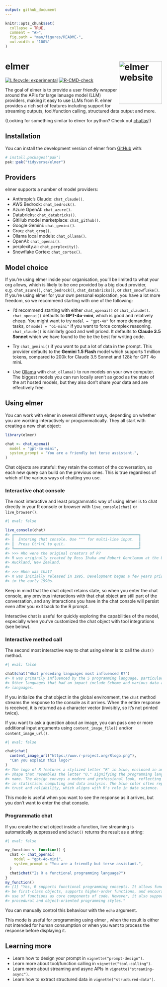 ```yaml
---
output: github_document
---
```


<!-- README.md is generated from README.Rmd. Please edit that file -->

```r
knitr::opts_chunk$set(
  collapse = TRUE,
  comment = "#>",
  fig.path = "man/figures/README-",
  out.width = "100%"
)
```

# elmer <a href="https://elmer.tidyverse.org"><img src="man/figures/logo.png" align="right" height="138" alt="elmer website" /></a>

<!-- badges: start -->
[![Lifecycle: experimental](https://img.shields.io/badge/lifecycle-experimental-orange.svg)](https://lifecycle.r-lib.org/articles/stages.html#experimental)
[![R-CMD-check](https://github.com/tidyverse/elmer/actions/workflows/R-CMD-check.yaml/badge.svg)](https://github.com/tidyverse/elmer/actions/workflows/R-CMD-check.yaml)
<!-- badges: end -->

The goal of elmer is to provide a user friendly wrapper around the APIs for large lanuage model (LLM) providers, making it easy to use LLMs from R. elmer provides a rich set of features including support for streaming outputs, tool/function calling, structured data output and more.

(Looking for something similar to elmer for python? Check out [chatlas](https://github.com/cpsievert/chatlas)!)

## Installation

You can install the development version of elmer from [GitHub](https://github.com/) with:

``` r
# install.packages("pak")
pak::pak("tidyverse/elmer")
```

## Providers

elmer supports a number of model providers:

* Anthropic's Claude: `chat_claude()`.
* AWS Bedrock: `chat_bedrock()`.
* Azure OpenAI: `chat_azure()`.
* Databricks: `chat_databricks()`.
* GitHub model marketplace: `chat_github()`.
* Google Gemini: `chat_gemini()`.
* Groq: `chat_groq()`.
* Ollama local models: `chat_ollama()`.
* OpenAI: `chat_openai()`.
* perplexity.ai: `chat_perplexity()`.
* Snowflake Cortex: `chat_cortex()`.

## Model choice

If you're using elmer inside your organisation, you'll be limited to what your org allows, which is likely to be one provided by a big cloud provider, e.g. `chat_azure()`, `chat_bedrock()`, `chat_databricks()`, or `chat_snowflake()`. If you're using elmer for your own personal exploration, you have a lot more freedom, so we recommend starting with one of the following:

- I'd recommend starting with either `chat_openai()` or `chat_claude()`. `chat_openai()` defaults to **GPT-4o-mini**, which is good and relatively cheap. You might want to try `model = "gpt-4o"` for more demanding tasks, or `model = "o1-mini"` if you want to force complex reasoning. `chat_claude()` is similarly good and well priced. It defaults to **Claude 3.5 Sonnet** which we have found to the be the best for writing code.

- Try `chat_gemini()` if you want to put a lot of data in the prompt. This provider defaults to the **Gemini 1.5 Flash** model which supports 1 million tokens, compared to 200k for Claude 3.5 Sonnet and 128k for GPT 4o mini.

- Use [Ollama](https://ollama.com) with `chat_ollama()` to run models on your own computer. The biggest models you can run locally aren't as good as the state of the art hosted models, but they also don't share your data and are effectively free.

## Using elmer

You can work with elmer in several different ways, depending on whether you are working interactively or programmatically. They all start with creating a new chat object:

```r
library(elmer)

chat <- chat_openai(
  model = "gpt-4o-mini",
  system_prompt = "You are a friendly but terse assistant.",
)
```

Chat objects are stateful: they retain the context of the conversation, so each new query can build on the previous ones. This is true regardless of which of the various ways of chatting you use.

### Interactive chat console

The most interactive and least programmatic way of using elmer is to chat directly in your R console or browser with  `live_console(chat)` or `live_browser()`.

```r
#| eval: false

live_console(chat)
#> ╔════════════════════════════════════════════════════════╗
#> ║  Entering chat console. Use """ for multi-line input.  ║
#> ║  Press Ctrl+C to quit.                                 ║
#> ╚════════════════════════════════════════════════════════╝
#> >>> Who were the original creators of R?
#> R was originally created by Ross Ihaka and Robert Gentleman at the University of
#> Auckland, New Zealand.
#>
#> >>> When was that?
#> R was initially released in 1995. Development began a few years prior to that,
#> in the early 1990s.
```

Keep in mind that the chat object retains state, so when you enter the chat console, any previous interactions with that chat object are still part of the conversation, and any interactions you have in the chat console will persist even after you exit back to the R prompt.

Interactive chat is useful for quickly exploring the capabilities of the model, especially when you've customized the chat object with tool integrations (see below).

### Interactive method call

The second most interactive way to chat using elmer is to call the `chat()` method.

```r
#| eval: false

chat$chat("What preceding languages most influenced R?")
#> R was primarily influenced by the S programming language, particularly S-PLUS.
#> Other languages that had an impact include Scheme and various data analysis
#> languages.
```

If you initialize the chat object in the global environment, the `chat` method streams the response to the console as it arrives. When the entire response is received, it is returned as a character vector (invisibly, so it's not printed twice).

If you want to ask a question about an image, you can pass one or more additional input arguments using `content_image_file()` and/or `content_image_url()`.

```r
#| eval: false

chat$chat(
  content_image_url("https://www.r-project.org/Rlogo.png"),
  "Can you explain this logo?"
)
#> The logo of R features a stylized letter "R" in blue, enclosed in an oval
#> shape that resembles the letter "O," signifying the programming language's
#> name. The design conveys a modern and professional look, reflecting its use
#> in statistical computing and data analysis. The blue color often represents
#> trust and reliability, which aligns with R's role in data science.
```

This mode is useful when you want to see the response as it arrives, but you don't want to enter the chat console.

### Programmatic chat

If you create the chat object inside a function, live streaming is automatically suppressed and `$chat()` returns the result as a string:

```r
#| eval: false

my_function <- function() {
  chat <- chat_openai(
    model = "gpt-4o-mini",
    system_prompt = "You are a friendly but terse assistant.",
  )
  chat$chat("Is R a functional programming language?")
}
my_function()
#> [1] "Yes, R supports functional programming concepts. It allows functions to
#> be first-class objects, supports higher-order functions, and encourages the
#> use of functions as core components of code. However, it also supports
#> procedural and object-oriented programming styles."
```

You can manually control this behaviour with the `echo` argument.

This mode is useful for programming using elmer , when the result is either not intended for human consumption or when you want to process the response before displaying it.

## Learning more

* Learn how to design your prompt in `vignette("prompt-design")`.
* Learn more about tool/function calling in `vignette("tool-calling")`.
* Learn more about streaming and async APIs in `vignette("streaming-async")`.
* Learn how to extract structured data in `vignette("structured-data")`.
